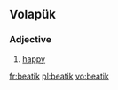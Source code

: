 ==Volapük==

===Adjective===
{{head|vo|adjective}}

# [[happy]]

[[fr:beatik]]
[[pl:beatik]]
[[vo:beatik]]